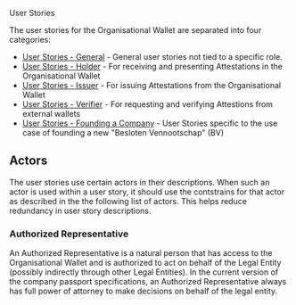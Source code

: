 
<Kicker variant="accent">User Stories</Kicker>
<Title size="large" variant="primary">
  Overview
</Title>

The user stories for the Organisational Wallet are separated into four categories:

- [User Stories - General](./user-stories/general) - General user stories not tied to a specific role.
- [User Stories - Holder](./user-stories/holder) - For receiving and presenting Attestations in the Organisational Wallet
- [User Stories - Issuer](./user-stories/issuer) - For issuing Attestations from the Organisational Wallet
- [User Stories - Verifier](./user-stories/verifier) - For requesting and verifying Attestions from external wallets
- [User Stories - Founding a Company](./user-stories/founding-a-company) - User Stories specific to the use case of founding a new "Besloten Vennootschap" (BV)

## Actors

The user stories use certain actors in their descriptions. When such an actor is used within a user story, it should use the contstrains for that actor as described in the the following list of actors. This helps reduce redundancy in user story descriptions.

### Authorized Representative

An Authorized Representative is a natural person that has access to the Organisational Wallet and is authorized to act on behalf of the Legal Entity (possibly indirectly through other Legal Entities). In the current version of the company passport specifications, an Authorized Representative always has full power of attorney to make decisions on behalf of the legal entity.
